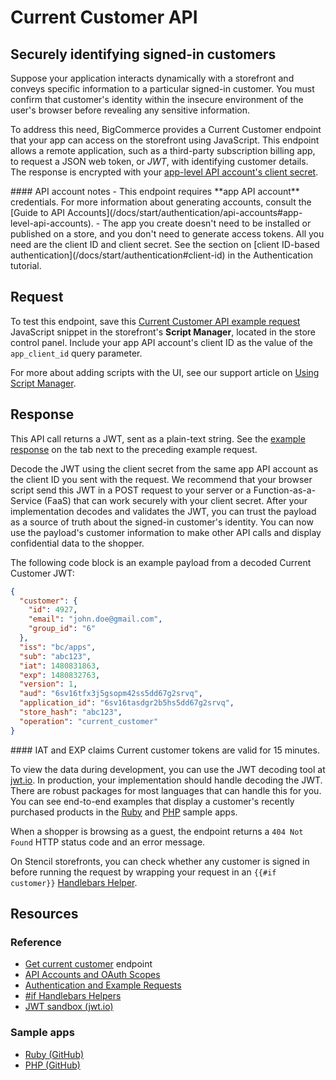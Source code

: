 # Current Customer API

## Securely identifying signed-in customers

Suppose your application interacts dynamically with a storefront and conveys specific information to a particular signed-in customer. You must confirm that customer's identity within the insecure environment of the user's browser before revealing any sensitive information.


To address this need, BigCommerce provides a Current Customer endpoint that your app can access on the storefront using JavaScript. This endpoint allows a remote application, such as a third-party subscription billing app, to request a JSON web token, or _JWT_, with identifying customer details. The response is encrypted with your [app-level API account's client secret](/docs/start/authentication/api-accounts#app-level-api-accounts).



<Callout type="info">
#### API account notes
- This endpoint requires **app API account** credentials. For more information about generating accounts, consult the [Guide to API Accounts](/docs/start/authentication/api-accounts#app-level-api-accounts).
- The app you create doesn't need to be installed or published on a store, and you don't need to generate access tokens. All you need are the client ID and client secret. See the section on [client ID-based authentication](/docs/start/authentication#client-id) in the Authentication tutorial.
</Callout>

## Request

To test this endpoint, save this [Current Customer API example request](/docs/start/authentication#current-customer-api-example-request) JavaScript snippet in the storefront's **Script Manager**, located in the store control panel. Include your app API account's client ID as the value of the `app_client_id` query parameter.

For more about adding scripts with the UI, see our support article on [Using Script Manager](https://support.bigcommerce.com/s/article/Using-Script-Manager).


## Response

This API call returns a JWT, sent as a plain-text string. See the [example response](/docs/start/authentication#current-customer-api-example-request) on the tab next to the preceding example request.

Decode the JWT using the client secret from the same app API account as the client ID you sent with the request. We recommend that your browser script send this JWT in a POST request to your server or a Function-as-a-Service (FaaS) that can work securely with your client secret. After your implementation decodes and validates the JWT, you can trust the payload as a source of truth about the signed-in customer's identity. You can now use the payload's customer information to make other API calls and display confidential data to the shopper.

The following code block is an example payload from a decoded Current Customer JWT:

```json filename="Example payload: Current Customer" showLineNumbers
{
  "customer": {
    "id": 4927,
    "email": "john.doe@gmail.com",
    "group_id": "6"
  },
  "iss": "bc/apps",
  "sub": "abc123",
  "iat": 1480831863,
  "exp": 1480832763,
  "version": 1,
  "aud": "6sv16tfx3j5gsopm42ss5dd67g2srvq",
  "application_id": "6sv16tasdgr2b5hs5dd67g2srvq",
  "store_hash": "abc123",
  "operation": "current_customer"
}
```

<Callout type="info">
#### IAT and EXP claims
Current customer tokens are valid for 15 minutes.
</Callout>

To view the data during development, you can use the JWT decoding tool at [jwt.io](https://jwt.io/). In production, your implementation should handle decoding the JWT. There are robust packages for most languages that can handle this for you. You can see end-to-end examples that display a customer's recently purchased products in the [Ruby](https://github.com/bigcommerce/hello-world-app-ruby-sinatra/) and [PHP](https://github.com/bigcommerce/hello-world-app-php-silex/) sample apps.

When a shopper is browsing as a guest, the endpoint returns a `404 Not Found` HTTP status code and an error message. 

On Stencil storefronts, you can check whether any customer is signed in before running the request by wrapping your request in an `{{#if customer}}` [Handlebars Helper](/docs/storefront/stencil/themes/context/handlebars-reference#if). 

## Resources

### Reference

* [Get current customer](/docs/rest-authentication/current-customer#get-current-customer) endpoint
* [API Accounts and OAuth Scopes](/docs/start/authentication/api-accounts)
* [Authentication and Example Requests](/docs/start/authentication)
* [#if Handlebars Helpers](/docs/storefront/stencil/themes/context/handlebars-reference#if)
* [JWT sandbox (jwt.io)](https://jwt.io/)

### Sample apps
* [Ruby (GitHub)](https://github.com/bigcommerce/hello-world-app-ruby-sinatra/)
* [PHP (GitHub)](https://github.com/bigcommerce/hello-world-app-php-silex/)





